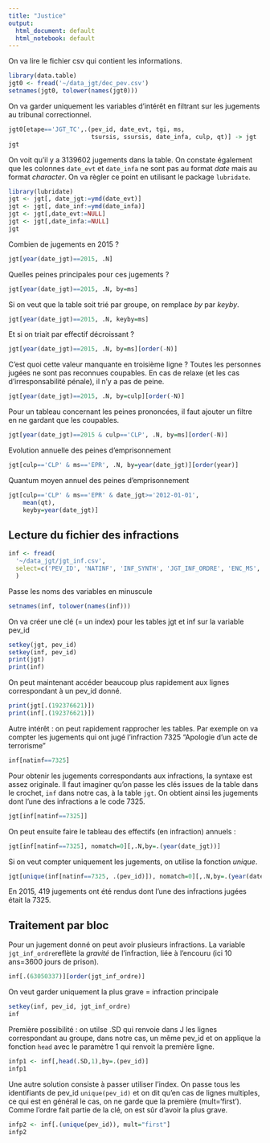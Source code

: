 ```yaml
---
title: "Justice"
output:
  html_document: default
  html_notebook: default
---
```


On va lire le fichier csv qui contient les informations. 


```r
library(data.table)
jgt0 <- fread('~/data_jgt/dec_pev.csv')
setnames(jgt0, tolower(names(jgt0)))
```

On va garder uniquement les variables d'intérêt en filtrant sur les jugements au tribunal correctionnel.

```r
jgt0[etape=='JGT_TC',.(pev_id, date_evt, tgi, ms, 
                       tsursis, ssursis, date_infa, culp, qt)] -> jgt
jgt
```

On voit qu'il y a 3139602 jugements dans la table. On constate également que les colonnes
``date_evt`` et ``date_infa`` ne sont pas au format *date* mais au format *character*. On va règler
ce point en utilisant le package ``lubridate``.

```r
library(lubridate)
jgt <- jgt[, date_jgt:=ymd(date_evt)]
jgt <- jgt[, date_inf:=ymd(date_infa)]
jgt <- jgt[,date_evt:=NULL]
jgt <- jgt[,date_infa:=NULL]
jgt
```

Combien de jugements en 2015 ?

```r
jgt[year(date_jgt)==2015, .N]
```

Quelles peines principales pour ces jugements ?

```r
jgt[year(date_jgt)==2015, .N, by=ms]
```

Si on veut que la table soit trié
par groupe, on remplace *by* par *keyby*.

```r
jgt[year(date_jgt)==2015, .N, keyby=ms]
```

Et si on triait par effectif décroissant ?

```r
jgt[year(date_jgt)==2015, .N, by=ms][order(-N)]
```

C'est quoi cette valeur manquante en troisième ligne ? 
Toutes les personnes jugées ne sont pas reconnues coupables. En cas de
relaxe (et les cas d'irresponsabilité pénale), il n'y a pas de peine.

```r
jgt[year(date_jgt)==2015, .N, by=culp][order(-N)]
```

Pour un tableau concernant les peines prononcées, il faut 
ajouter un filtre en ne gardant que les coupables.

```r
jgt[year(date_jgt)==2015 & culp=='CLP', .N, by=ms][order(-N)]
```

Evolution annuelle des peines d'emprisonnement

```r
jgt[culp=='CLP' & ms=='EPR', .N, by=year(date_jgt)][order(year)]
```

Quantum moyen annuel des peines d'emprisonnement

```r
jgt[culp=='CLP' & ms=='EPR' & date_jgt>='2012-01-01', 
    mean(qt), 
    keyby=year(date_jgt)]
```

## Lecture du fichier des infractions

```r
inf <- fread(
  '~/data_jgt/jgt_inf.csv',
  select=c('PEV_ID', 'NATINF', 'INF_SYNTH', 'JGT_INF_ORDRE', 'ENC_MS', 'ENC_VALEUR')
  )
```

Passe les noms des variables en minuscule

```r
setnames(inf, tolower(names(inf)))
```

On va créer une clé (= un index) pour les tables jgt et inf
sur la variable pev_id

```r
setkey(jgt, pev_id)
setkey(inf, pev_id)
print(jgt)
print(inf)
```

On peut maintenant accéder beaucoup plus rapidement aux
lignes correspondant à un pev_id donné.

```r
print(jgt[.(192376621)])
print(inf[.(192376621)])
```

Autre intérêt : on peut rapidement rapprocher les tables.
Par exemple on va compter les jugements qui ont jugé
l'infraction 7325 "Apologie d'un acte de terrorisme"

```r
inf[natinf==7325]
```

Pour obtenir les jugements correspondants aux infractions, la syntaxe est assez originale.
Il faut imaginer qu'on passe les clés issues de la table dans le crochet, ``inf`` dans notre cas,
à la table ``jgt``. On obtient ainsi les jugements dont l'une des infractions a le code 7325.

```r
jgt[inf[natinf==7325]]
```

On peut ensuite faire le tableau des effectifs 
(en infraction) annuels :

```r
jgt[inf[natinf==7325], nomatch=0][,.N,by=.(year(date_jgt))]
```

Si on veut compter uniquement les jugements, on utilise
la fonction *unique*.

```r
jgt[unique(inf[natinf==7325, .(pev_id)]), nomatch=0][,.N,by=.(year(date_jgt))]
```

En 2015, 419 jugements ont été rendus dont l'une des infractions
jugées était la 7325.

## Traitement par bloc

Pour un jugement donné on peut avoir plusieurs infractions. 
La variable ``jgt_inf_ordre``reflète la *gravité* de l'infraction, 
liée à l'encouru (ici 10 ans=3600 jours de prison).

```r
inf[.(63050337)][order(jgt_inf_ordre)]
```

On veut garder uniquement la plus grave = infraction principale

```r
setkey(inf, pev_id, jgt_inf_ordre)
inf
```

Première possibilité : on utilse .SD qui renvoie dans J les lignes correspondant au
groupe, dans notre cas, un même pev_id et on applique la fonction ``head`` avec le paramètre 1
qui renvoit la première ligne.

```r
infp1 <- inf[,head(.SD,1),by=.(pev_id)]
infp1
```

Une autre solution consiste à passer utiliser l'index. On passe tous
les identifiants de pev_id ``unique(pev_id)`` et on dit qu'en cas de lignes multiples,
ce qui est en général le cas, on ne garde que la première (mult='first'). Comme 
l'ordre fait partie de la clé, on est sûr d'avoir la plus grave.

```r
infp2 <- inf[.(unique(pev_id)), mult="first"]
infp2
```
